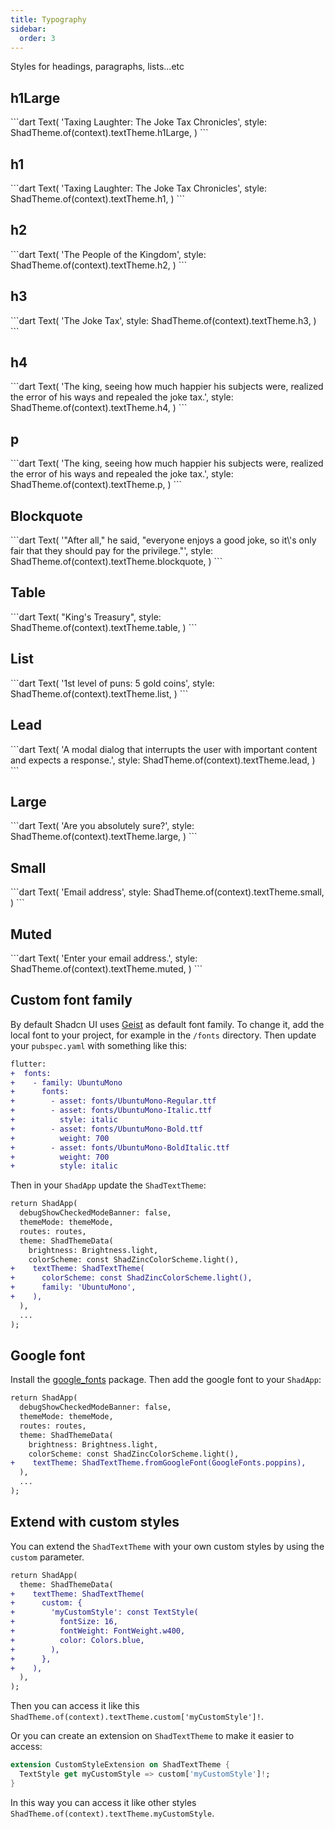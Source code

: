 ```yaml
---
title: Typography
sidebar:
  order: 3
---
```



Styles for headings, paragraphs, lists...etc

## h1Large

<Preview src="typography?style=h1Large">
 ```dart
Text(
  'Taxing Laughter: The Joke Tax Chronicles',
  style: ShadTheme.of(context).textTheme.h1Large,
)
```
</Preview>

## h1

<Preview src="typography?style=h1">
 ```dart
Text(
  'Taxing Laughter: The Joke Tax Chronicles',
  style: ShadTheme.of(context).textTheme.h1,
)
```
</Preview>

## h2

<Preview src="typography?style=h2">
 ```dart
Text(
  'The People of the Kingdom',
  style: ShadTheme.of(context).textTheme.h2,
)
```
</Preview>

## h3

<Preview src="typography?style=h3">
 ```dart
Text(
  'The Joke Tax',
  style: ShadTheme.of(context).textTheme.h3,
)
```
</Preview>

## h4

<Preview src="typography?style=h4">
 ```dart
Text(
  'The king, seeing how much happier his subjects were, realized the error of his ways and repealed the joke tax.',
  style: ShadTheme.of(context).textTheme.h4,
)
```
</Preview>

## p

<Preview src="typography?style=p">
 ```dart
Text(
  'The king, seeing how much happier his subjects were, realized the error of his ways and repealed the joke tax.',
  style: ShadTheme.of(context).textTheme.p,
)
```
</Preview>

## Blockquote

<Preview src="typography?style=blockquote">
 ```dart
Text(
  '"After all," he said, "everyone enjoys a good joke, so it\'s only fair that they should pay for the privilege."',
  style: ShadTheme.of(context).textTheme.blockquote,
)
```
</Preview>

## Table

<Preview src="typography?style=table">
 ```dart
Text(
  "King's Treasury",
  style: ShadTheme.of(context).textTheme.table,
)
```
</Preview>

## List

<Preview src="typography?style=list">
 ```dart
Text(
  '1st level of puns: 5 gold coins',
  style: ShadTheme.of(context).textTheme.list,
)
```
</Preview>

## Lead

<Preview src="typography?style=lead">
 ```dart
Text(
  'A modal dialog that interrupts the user with important content and expects a response.',
  style: ShadTheme.of(context).textTheme.lead,
)
```
</Preview>

## Large

<Preview src="typography?style=large">
 ```dart
Text(
  'Are you absolutely sure?',
  style: ShadTheme.of(context).textTheme.large,
)
```
</Preview>

## Small

<Preview src="typography?style=small">
 ```dart
Text(
  'Email address',
  style: ShadTheme.of(context).textTheme.small,
)
```
</Preview>

## Muted

<Preview src="typography?style=muted">
 ```dart
Text(
  'Enter your email address.',
  style: ShadTheme.of(context).textTheme.muted,
)
```
</Preview>

## Custom font family

By default Shadcn UI uses [Geist](https://vercel.com/font) as default font family.
To change it, add the local font to your project, for example in the `/fonts` directory.
Then update your `pubspec.yaml` with something like this:

```diff lang="yaml"
flutter:
+  fonts:
+    - family: UbuntuMono
+      fonts:
+        - asset: fonts/UbuntuMono-Regular.ttf
+        - asset: fonts/UbuntuMono-Italic.ttf
+          style: italic
+        - asset: fonts/UbuntuMono-Bold.ttf
+          weight: 700
+        - asset: fonts/UbuntuMono-BoldItalic.ttf
+          weight: 700
+          style: italic
```

Then in your `ShadApp` update the `ShadTextTheme`:
```diff lang="dart"
return ShadApp(
  debugShowCheckedModeBanner: false,
  themeMode: themeMode,
  routes: routes,
  theme: ShadThemeData(
    brightness: Brightness.light,
    colorScheme: const ShadZincColorScheme.light(),
+    textTheme: ShadTextTheme(
+      colorScheme: const ShadZincColorScheme.light(),
+      family: 'UbuntuMono',
+    ),
  ),
  ...
);
```

## Google font

Install the [google_fonts](https://pub.dev/packages/google_fonts) package.
Then add the google font to your `ShadApp`:
```diff lang="dart"
return ShadApp(
  debugShowCheckedModeBanner: false,
  themeMode: themeMode,
  routes: routes,
  theme: ShadThemeData(
    brightness: Brightness.light,
    colorScheme: const ShadZincColorScheme.light(),
+    textTheme: ShadTextTheme.fromGoogleFont(GoogleFonts.poppins),
  ),
  ...
);
```

## Extend with custom styles

You can extend the `ShadTextTheme` with your own custom styles by using the `custom` parameter.
```diff lang="dart"
return ShadApp(
  theme: ShadThemeData(
+    textTheme: ShadTextTheme(
+      custom: {
+        'myCustomStyle': const TextStyle(
+          fontSize: 16,
+          fontWeight: FontWeight.w400,
+          color: Colors.blue,
+        ),
+      },
+    ),
  ),
);
```

Then you can access it like this `ShadTheme.of(context).textTheme.custom['myCustomStyle']!`.

Or you can create an extension on `ShadTextTheme` to make it easier to access:
```dart
extension CustomStyleExtension on ShadTextTheme {
  TextStyle get myCustomStyle => custom['myCustomStyle']!;
}
```

In this way you can access it like other styles `ShadTheme.of(context).textTheme.myCustomStyle`.
